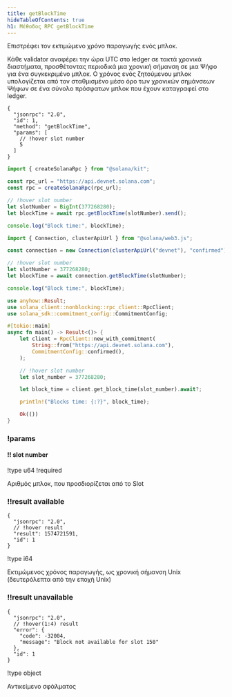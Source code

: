```yaml
---
title: getBlockTime
hideTableOfContents: true
h1: Μέθοδος RPC getBlockTime
---
```


Επιστρέφει τον εκτιμώμενο χρόνο παραγωγής ενός μπλοκ.

<Callout type="info">
  Κάθε validator αναφέρει την ώρα UTC στο ledger σε τακτά χρονικά διαστήματα,
  προσθέτοντας περιοδικά μια χρονική σήμανση σε μια Ψήφο για ένα συγκεκριμένο
  μπλοκ. Ο χρόνος ενός ζητούμενου μπλοκ υπολογίζεται από τον σταθμισμένο μέσο
  όρο των χρονικών σημάνσεων Ψήφων σε ένα σύνολο πρόσφατων μπλοκ που έχουν
  καταγραφεί στο ledger.
</Callout>

<APIMethod>

```jsonc !!request curl
{
  "jsonrpc": "2.0",
  "id": 1,
  "method": "getBlockTime",
  "params": [
    // !hover slot number
    5
  ]
}
```

```ts !!request title="Kit"
import { createSolanaRpc } from "@solana/kit";

const rpc_url = "https://api.devnet.solana.com";
const rpc = createSolanaRpc(rpc_url);

// !hover slot number
let slotNumber = BigInt(377268280);
let blockTime = await rpc.getBlockTime(slotNumber).send();

console.log("Block time:", blockTime);
```

```ts !!request title="web3.js"
import { Connection, clusterApiUrl } from "@solana/web3.js";

const connection = new Connection(clusterApiUrl("devnet"), "confirmed");

// !hover slot number
let slotNumber = 377268280;
let blockTime = await connection.getBlockTime(slotNumber);

console.log("Block time:", blockTime);
```

```rs !!request title="Rust"
use anyhow::Result;
use solana_client::nonblocking::rpc_client::RpcClient;
use solana_sdk::commitment_config::CommitmentConfig;

#[tokio::main]
async fn main() -> Result<()> {
    let client = RpcClient::new_with_commitment(
        String::from("https://api.devnet.solana.com"),
        CommitmentConfig::confirmed(),
    );

    // !hover slot number
    let slot_number = 377268280;

    let block_time = client.get_block_time(slot_number).await?;

    println!("Blocks time: {:?}", block_time);

    Ok(())
}
```

### !params

#### !! slot number

!type u64 !required

Αριθμός μπλοκ, που προσδιορίζεται από το Slot

### !!result available

```jsonc !response
{
  "jsonrpc": "2.0",
  // !hover result
  "result": 1574721591,
  "id": 1
}
```

!type i64

Εκτιμώμενος χρόνος παραγωγής, ως χρονική σήμανση Unix (δευτερόλεπτα από την
εποχή Unix)

### !!result unavailable

```jsonc !response
{
  "jsonrpc": "2.0",
  // !hover(1:4) result
  "error": {
    "code": -32004,
    "message": "Block not available for slot 150"
  },
  "id": 1
}
```

!type object

Αντικείμενο σφάλματος

</APIMethod>

